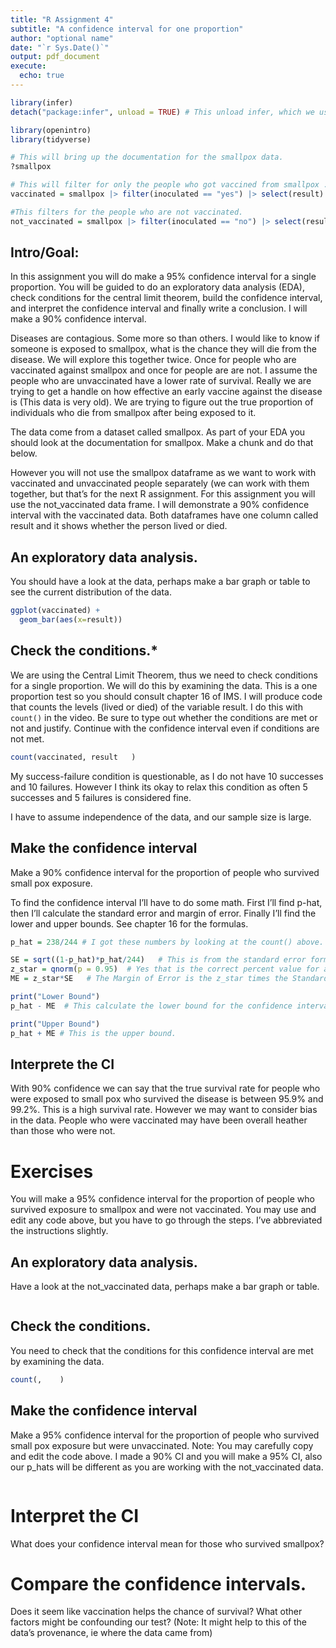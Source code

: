 ```yaml
---
title: "R Assignment 4"
subtitle: "A confidence interval for one proportion"
author: "optional name"
date: "`r Sys.Date()`"
output: pdf_document
execute: 
  echo: true
---
```


```r
library(infer)
detach("package:infer", unload = TRUE) # This unload infer, which we used last assignment

library(openintro)
library(tidyverse)

# This will bring up the documentation for the smallpox data. 
?smallpox

# This will filter for only the people who got vaccined from smallpox . 
vaccinated = smallpox |> filter(inoculated == "yes") |> select(result)

#This filters for the people who are not vaccinated. 
not_vaccinated = smallpox |> filter(inoculated == "no") |> select(result)
```

## Intro/Goal:

In this assignment you will do make a 95% confidence interval for a single proportion. You will be guided to do an exploratory data analysis (EDA), check conditions for the central limit theorem, build the confidence interval, and interpret the confidence interval and finally write a conclusion. I will make a 90% confidence interval. 

Diseases are contagious. Some more so than others. I would like to know if someone is exposed to smallpox, what is the chance they will die from the disease. We will explore this together twice. Once for people who are vaccinated against smallpox and once for people are are not. I assume the people who are unvaccinated have a lower rate of survival. Really we are trying to get a handle on how effective an early vaccine against the disease is (This data is very old). We are trying to figure out the true proportion of individuals who die from smallpox after being exposed to it. 

The data come from a dataset called smallpox. As part of your EDA you should look at the documentation for smallpox. Make a chunk and do that below. 

However you will not use the smallpox dataframe as we want to work with vaccinated and unvaccinated people separately (we can work with them together, but that's for the next R assignment. For this assignment you will use the not_vaccinated data frame. I will demonstrate a 90% confidence interval with the vaccinated data. Both dataframes have one column called result and it shows whether the person lived or died.  

## An exploratory data analysis.
    
You should have a look at the data, perhaps make a bar graph or table to see the current distribution of the data. 

```r
ggplot(vaccinated) +
  geom_bar(aes(x=result))

```

    
## Check the conditions.*

We are using the Central Limit Theorem, thus we need to check conditions for a single proportion. We will do this by examining the data. This is a one proportion test so you should consult chapter 16 of IMS. I will produce code that counts the levels (lived or died) of the variable result. I do this with `count()` in the video. Be sure to type out whether the conditions are met or not and justify. Continue with the confidence interval even if conditions are not met. 

```r
count(vaccinated, result   )
```

My success-failure condition is questionable, as I do not have 10 successes and 10 failures. However I think its okay to relax this condition as often 5 successes and 5 failures is considered fine. 

I have to assume independence of the data, and our sample size is large. 

## Make the confidence interval

Make a 90% confidence interval for the proportion of people who survived small pox exposure. 

To find the confidence interval I'll have to do some math. First I'll find p-hat, then I'll calculate the standard error and margin of error. Finally I'll find the lower and upper bounds. See chapter 16 for the formulas. 

```r
p_hat = 238/244 # I got these numbers by looking at the count() above. 

SE = sqrt((1-p_hat)*p_hat/244)   # This is from the standard error formula
z_star = qnorm(p = 0.95)  # Yes that is the correct percent value for a 90% CI.
ME = z_star*SE   # The Margin of Error is the z_star times the Standard error. 

print("Lower Bound")
p_hat - ME  # This calculate the lower bound for the confidence interval 

print("Upper Bound")
p_hat + ME # This is the upper bound. 
```

## Interprete the CI

With 90% confidence we can say that the true survival rate for people who were exposed to small pox who survived the disease is between 95.9% and 99.2%. This is a high survival rate. However we may want to consider bias in the data. People who were vaccinated may have been overall heather than those who were not. 

# Exercises

You will make a 95% confidence interval for the proportion of people who survived exposure to smallpox and were not vaccinated. You may use and edit any code above, but you have to go through the steps. I've abbreviated the instructions slightly. 

## An exploratory data analysis.
    
Have a look at the not_vaccinated data, perhaps make a bar graph or table. 

```r

```

    
## Check the conditions.

You need to check that the conditions for this confidence interval are met by examining the data. 

```r
count(,    )
```


## Make the confidence interval

Make a 95% confidence interval for the proportion of people who survived small pox exposure but were unvaccinated. Note: You may carefully copy and edit the code above. I made a 90% CI and you will make a 95% CI, also our p_hats will be different as you are working with the not_vaccinated data. 
 


```r
 
```

# Interpret the CI

What does your confidence interval mean for those who survived smallpox? 

# Compare the confidence intervals. 

Does it seem like vaccination helps the chance of survival? What other factors might be confounding our test? (Note: It might help to this of the data's provenance, ie where the data came from)
